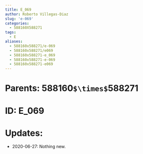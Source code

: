 ```yaml
---
title: E_069
author: Roberto Villegas-Diaz
slug: 'e-069'
categories:
  - 588160X588271
tags:
  - E
aliases:
  - 588160x588271/e-069
  - 588160x588271/e069
  - 588160x588271-e_069
  - 588160x588271-e-069
  - 588160x588271-e069
---
```


# **Parents**: 588160`$\times$`588271
# **ID**: E_069
# **Updates**: 
 - 2020-06-27: Nothing new.
